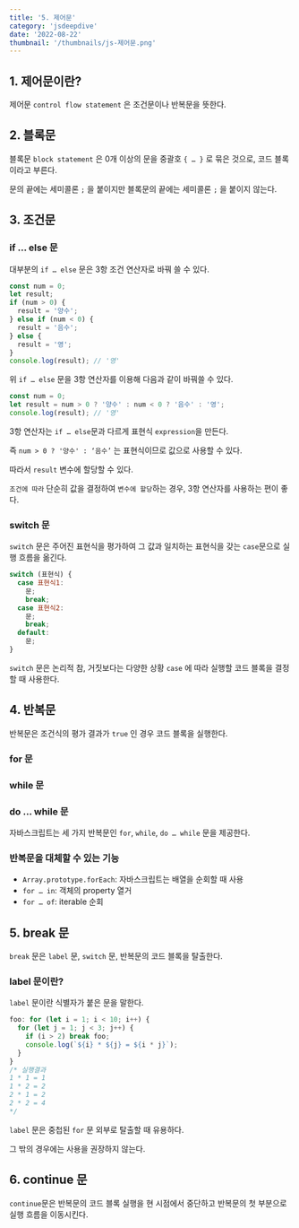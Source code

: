 ```yaml
---
title: '5. 제어문'
category: 'jsdeepdive'
date: '2022-08-22'
thumbnail: '/thumbnails/js-제어문.png'
---
```


## 1. 제어문이란?

제어문 `control flow statement` 은 조건문이나 반복문을 뜻한다.

## 2. 블록문

블록문 `block statement` 은 0개 이상의 문을 중괄호 `{ … }` 로 묶은 것으로, 코드 블록이라고 부른다.

문의 끝에는 세미콜론 `;` 을 붙이지만 블록문의 끝에는 세미콜론 `;` 을 붙이지 않는다.

## 3. 조건문

### if … else 문

대부분의 `if … else` 문은 3항 조건 연산자로 바꿔 쓸 수 있다.

```js
const num = 0;
let result;
if (num > 0) {
  result = '양수';
} else if (num < 0) {
  result = '음수';
} else {
  result = '영';
}
console.log(result); // '영'
```

위 `if … else` 문을 3항 연산자를 이용해 다음과 같이 바꿔쓸 수 있다.

```js
const num = 0;
let result = num > 0 ? '양수' : num < 0 ? '음수' : '영';
console.log(result); // '영'
```

3항 연산자는 `if … else`문과 다르게 표현식 `expression`을 만든다.

즉 `num > 0 ? '양수' : ‘음수’` 는 표현식이므로 값으로 사용할 수 있다.

따라서 `result` 변수에 할당할 수 있다.

`조건에 따라` 단순히 값을 결정하여 `변수에 할당`하는 경우, 3항 연산자를 사용하는 편이 좋다.

### switch 문

`switch` 문은 주어진 표현식을 평가하여 그 값과 일치하는 표현식을 갖는 `case`문으로 실행 흐름을 옮긴다.

```js
switch (표현식) {
  case 표현식1:
    문;
    break;
  case 표현식2:
    문;
    break;
  default:
    문;
}
```

`switch` 문은 논리적 참, 거짓보다는 다양한 상황 `case` 에 따라 실행할 코드 블록을 결정할 때 사용한다.

## 4. 반복문

반복문은 조건식의 평가 결과가 `true` 인 경우 코드 블록을 실행한다.

### for 문

### while 문

### do … while 문

자바스크립트는 세 가지 반복문인 `for`, `while`, `do … while` 문을 제공한다.

### 반복문을 대체할 수 있는 기능

- `Array.prototype.forEach`: 자바스크립트는 배열을 순회할 때 사용
- `for … in`: 객체의 property 열거
- `for … of`: iterable 순회

## 5. break 문

`break` 문은 `label` 문, `switch` 문, 반복문의 코드 블록을 탈출한다.

### label 문이란?

`label` 문이란 식별자가 붙은 문을 말한다.

```js
foo: for (let i = 1; i < 10; i++) {
  for (let j = 1; j < 3; j++) {
    if (i > 2) break foo;
    console.log(`${i} * ${j} = ${i * j}`);
  }
}
/* 실행결과
1 * 1 = 1
1 * 2 = 2
2 * 1 = 2
2 * 2 = 4 
*/
```

`label` 문은 중첩된 `for` 문 외부로 탈출할 때 유용하다.

그 밖의 경우에는 사용을 권장하지 않는다.

## 6. continue 문

`continue`문은 반복문의 코드 블록 실행을 현 시점에서 중단하고 반복문의 첫 부분으로 실행 흐름을 이동시킨다.
